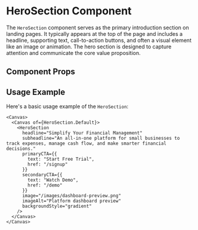 

<Meta of={HeroSection} />

# HeroSection Component

The `HeroSection` component serves as the primary introduction section on landing pages. It typically appears at the top of the page and includes a headline, supporting text, call-to-action buttons, and often a visual element like an image or animation. The hero section is designed to capture attention and communicate the core value proposition.

## Component Props

<Canvas of={HeroSection.Default} />

<Controls />

## Usage Example

Here's a basic usage example of the `HeroSection`:

```tsx
<Canvas>
  <Canvas of={HeroSection.Default}>
    <HeroSection
      headline="Simplify Your Financial Management"
      subheadline="An all-in-one platform for small businesses to track expenses, manage cash flow, and make smarter financial decisions."
      primaryCTA={{
        text: "Start Free Trial",
        href: "/signup"
      }}
      secondaryCTA={{
        text: "Watch Demo",
        href: "/demo"
      }}
      image="/images/dashboard-preview.png"
      imageAlt="Platform dashboard preview"
      backgroundStyle="gradient"
    />
  </Canvas>
</Canvas>
``` 